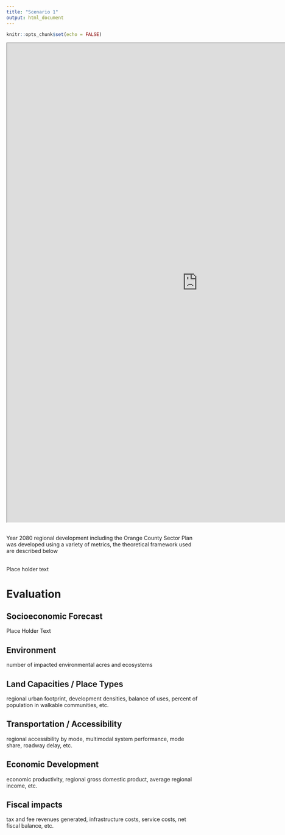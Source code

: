 ```yaml
---
title: "Scenario 1"
output: html_document
---
```


```r
knitr::opts_chunk$set(echo = FALSE)
```


<iframe width='1000px' height='1258px' src='https://deseret-access-mapping.herokuapp.com/' >
</iframe>

<br>
Year 2080 regional development including the Orange County Sector Plan was developed using a variety of metrics, the theoretical framework used are described below
<br>

<br>
Place holder text
<br>

# Evaluation {.tabset .tabset-fade .tabset-pills}

## Socioeconomic Forecast 

Place Holder Text

## Environment

number of impacted environmental acres and ecosystems    

## Land Capacities / Place Types

regional urban footprint, development densities, balance of uses, percent of population in walkable communities, etc. 

## Transportation / Accessibility 

regional accessibility by mode, multimodal system performance, mode share, roadway delay, etc.

## Economic Development

economic productivity, regional gross domestic product, average regional income, etc. 

## Fiscal impacts

tax and fee revenues generated, infrastructure costs, service costs, net fiscal balance, etc.  
